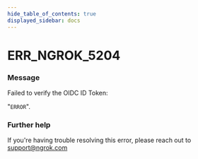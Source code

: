 ```yaml
---
hide_table_of_contents: true
displayed_sidebar: docs
---
```



# ERR_NGROK_5204

### Message

Failed to verify the OIDC ID Token:

"`ERROR`".

<ErrorDetails error="err_ngrok_5204" />

### Further help

If you're having trouble resolving this error, please reach out to [support@ngrok.com](mailto:support@ngrok.com?subject=Help%20with%20ERR_NGROK_5204)
